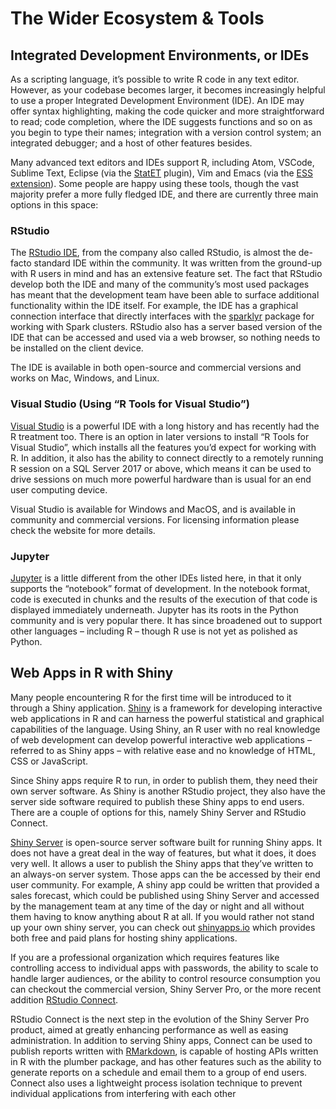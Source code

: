 # The Wider Ecosystem & Tools

## Integrated Development Environments, or IDEs

As a scripting language, it’s possible to write R code in any text editor. However, as your codebase becomes larger, it becomes increasingly helpful to use a proper Integrated Development Environment (IDE). An IDE may offer syntax highlighting, making the code quicker and more straightforward to read; code completion, where the IDE suggests functions and so on as you begin to type their names; integration with a version control system; an integrated debugger; and a host of other features besides.

Many advanced text editors and IDEs support R, including Atom, VSCode, Sublime Text, Eclipse (via the [StatET](http://www.walware.de/goto/statet) plugin), Vim and Emacs (via the [ESS extension](https://ess.r-project.org/)). Some people are happy using these tools, though the vast majority prefer a more fully fledged IDE, and there are currently three main options in this space:

### RStudio

The [RStudio IDE](https://www.rstudio.com/products/rstudio/), from the company also called RStudio, is almost the de-facto standard IDE within the community. It was written from the ground-up with R users in mind and has an extensive feature set. The fact that RStudio develop both the IDE and many of the community’s most used packages has meant that the development team have been able to surface additional functionality within the IDE itself. For example, the IDE has a graphical connection interface that directly interfaces with the [sparklyr](https://spark.rstudio.com) package for working with Spark clusters. RStudio also has a server based version of the IDE that can be accessed and used via a web browser, so nothing needs to be installed on the client device. 

The IDE is available in both open-source and commercial versions and works on Mac, Windows, and Linux.

### Visual Studio (Using “R Tools for Visual Studio”)

[Visual Studio](https://visualstudio.com) is a powerful IDE with a long history and has recently had the R treatment too. There is an option in later versions to install “R Tools for Visual Studio”, which installs all the features you’d expect for working with R. In addition, it also has the ability to connect directly to a remotely running R session on a SQL Server 2017 or above, which means it can be used to drive sessions on much more powerful hardware than is usual for an end user computing device. 

Visual Studio is available for Windows and MacOS, and is available in community and commercial versions. For licensing information please check the website for more details.

### Jupyter

[Jupyter](http://jupyter.org/) is a little different from the other IDEs listed here, in that it only supports the “notebook” format of development. In the notebook format, code is executed in chunks and the results of the execution of that code is displayed immediately underneath. Jupyter has its roots in the Python community and is very popular there. It has since broadened out to support other languages -- including R -- though R use is not yet as polished as Python.


## Web Apps in R with Shiny

Many people encountering R for the first time will be introduced to it through a Shiny application. [Shiny](https://shiny.rstudio.com/) is a framework for developing interactive web applications in R and can harness the powerful statistical and graphical capabilities of the language. Using Shiny, an R user with no real knowledge of web development can develop powerful interactive web applications -- referred to as Shiny apps -- with relative ease and no knowledge of HTML, CSS or JavaScript.

Since Shiny apps require R to run, in order to publish them, they need their own server software. As Shiny is another RStudio project, they also have the server side software required to publish these Shiny apps to end users. There are a couple of options for this, namely Shiny Server and RStudio Connect.

[Shiny Server](https://www.rstudio.com/products/shiny/shiny-server/) is open-source server software built for running Shiny apps. It does not have a great deal in the way of features, but what it does, it does very well. It allows a user to publish the Shiny apps that they've written to an always-on server system. Those apps can the be accessed by their end user community. For example, A shiny app could be written that provided a sales forecast, which could be published using Shiny Server and accessed by the management team at any time of the day or night and all without them having to know anything about R at all.  If you would rather not stand up your own shiny server, you can check out [shinyapps.io](https://shinyapps.io/) which provides both free and paid plans for hosting shiny applications.  

If you are a professional organization which requires features like controlling access to individual apps with passwords, the ability to scale to handle larger audiences, or the ability to control resource consumption you can checkout the commercial version, Shiny Server Pro, or the more recent addition [RStudio Connect](https://www.rstudio.com/products/connect/).

RStudio Connect is the next step in the evolution of the Shiny Server Pro product, aimed at greatly enhancing performance as well as easing administration. In addition to serving Shiny apps, Connect can be used to publish reports written with [RMarkdown](http://rmarkdown.rstudio.com/), is capable of hosting APIs written in R with the plumber package, and has other features such as the ability to generate reports on a schedule and email them to a group of end users. Connect also uses a lightweight process isolation technique to prevent individual applications from interfering with each other
